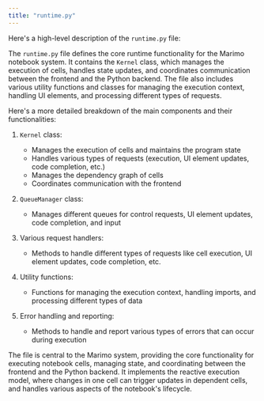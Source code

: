 ```yaml
---
title: "runtime.py"
---
```


Here's a high-level description of the `runtime.py` file:

The `runtime.py` file defines the core runtime functionality for the Marimo notebook system. It contains the `Kernel` class, which manages the execution of cells, handles state updates, and coordinates communication between the frontend and the Python backend. The file also includes various utility functions and classes for managing the execution context, handling UI elements, and processing different types of requests.

Here's a more detailed breakdown of the main components and their functionalities:

1. `Kernel` class:
   - Manages the execution of cells and maintains the program state
   - Handles various types of requests (execution, UI element updates, code completion, etc.)
   - Manages the dependency graph of cells
   - Coordinates communication with the frontend

2. `QueueManager` class:
   - Manages different queues for control requests, UI element updates, code completion, and input

3. Various request handlers:
   - Methods to handle different types of requests like cell execution, UI element updates, code completion, etc.

4. Utility functions:
   - Functions for managing the execution context, handling imports, and processing different types of data

5. Error handling and reporting:
   - Methods to handle and report various types of errors that can occur during execution

The file is central to the Marimo system, providing the core functionality for executing notebook cells, managing state, and coordinating between the frontend and the Python backend. It implements the reactive execution model, where changes in one cell can trigger updates in dependent cells, and handles various aspects of the notebook's lifecycle.